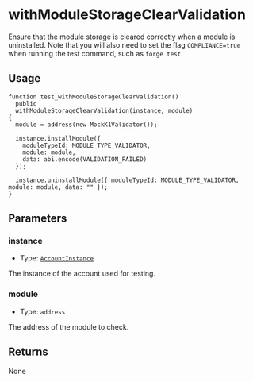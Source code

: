 # withModuleStorageClearValidation

Ensure that the module storage is cleared correctly when a module is uninstalled. Note that you will also need to set the flag `COMPLIANCE=true` when running the test command, such as `forge test`.

## Usage

```solidity copy
function test_withModuleStorageClearValidation()
  public
  withModuleStorageClearValidation(instance, module)
{
  module = address(new MockK1Validator());

  instance.installModule({
    moduleTypeId: MODULE_TYPE_VALIDATOR,
    module: module,
    data: abi.encode(VALIDATION_FAILED)
  });

  instance.uninstallModule({ moduleTypeId: MODULE_TYPE_VALIDATOR, module: module, data: "" });
}
```

## Parameters

### instance

- Type: [`AccountInstance`](/modulekit/glossary/types.mdx#accountinstance)

The instance of the account used for testing.

### module

- Type: `address`

The address of the module to check.

## Returns

None
